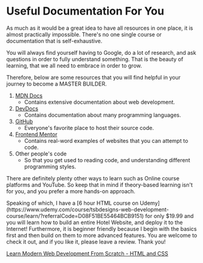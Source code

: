 
# Useful Documentation For You

As much as it would be a great idea to have all resources in one place, it is almost practically impossible. There's no one single course or documentation that is self-exhaustive.

You will always find yourself having to Google, do a lot of research, and ask questions in order to fully understand something. That is the beauty of learning, that we all need to embrace in order to grow.

Therefore, below are some resources that you will find helpful in your journey to become a MASTER BUILDER.

1. [MDN Docs](https://developer.mozilla.org)
   - Contains extensive documentation about web development.
2. [DevDocs](https://devdocs.io/)
   - Contains documentation about many programming languages.
3. [GitHub](https://github.com)
   - Everyone's favorite place to host their source code.
4. [Frontend Mentor](https://frontendmentor.io)
   - Contains real-word examples of websites that you can attempt to code.
5. Other people's code
   - So that you get used to reading code, and understanding different programming styles.

There are definitely plenty other ways to learn such as Online course platforms and YouTube. So keep that in mind if theory-based learning isn't for you, and you prefer a more hands-on approach.

<Callout type="info">
   Speaking of which, I have a [6 hour HTML course on Udemy](https://www.udemy.com/course/tsbdesigns-web-development-course/learn/?referralCode=D08F51BE55464BCB9151) for only $19.99 and you will learn how to build an entire Hotel Website, and deploy it to the Internet! Furthermore, it is beginner friendly because I begin with the basics first and then build on them to more advanced features. You are welcome to check it out, and if you like it, please leave a review. Thank you!
</Callout>

[Learn Modern Web Development From Scratch - HTML and CSS](https://www.udemy.com/course/tsbdesigns-web-development-course/learn/?referralCode=D08F51BE55464BCB9151)
